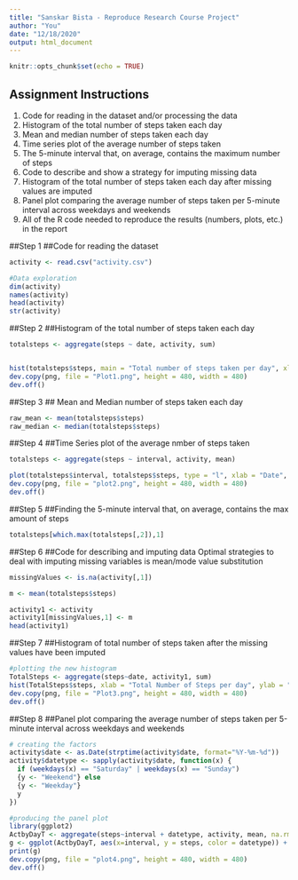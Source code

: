 ---
title: "Sanskar Bista - Reproduce Research Course Project"
author: "You"
date: "12/18/2020"
output: html_document
---

```{r setup, include=FALSE}
knitr::opts_chunk$set(echo = TRUE)
```

## Assignment Instructions
1. Code for reading in the dataset and/or processing the data
2. Histogram of the total number of steps taken each day
3. Mean and median number of steps taken each day
4. Time series plot of the average number of steps taken
5. The 5-minute interval that, on average, contains the maximum number of steps
6. Code to describe and show a strategy for imputing missing data
7. Histogram of the total number of steps taken each day after missing values are imputed
8. Panel plot comparing the average number of steps taken per 5-minute interval across weekdays and weekends
9. All of the R code needed to reproduce the results (numbers, plots, etc.) in the report

##Step 1
##Code for reading the dataset
```{r}
activity <- read.csv("activity.csv")

#Data exploration
dim(activity)
names(activity)
head(activity)
str(activity)
```
##Step 2
##Histogram of the total number of steps taken each day
```{r, echo=T}
totalsteps <- aggregate(steps ~ date, activity, sum)


hist(totalsteps$steps, main = "Total number of steps taken per day", xlab = "Total steps taken per day", ylab = "Number of days", col = "red")
dev.copy(png, file = "Plot1.png", height = 480, width = 480)
dev.off()
```
##Step 3
## Mean and Median number of steps taken each day

```{r, echo=T}
raw_mean <- mean(totalsteps$steps)
raw_median <- median(totalsteps$steps)
```
##Step 4
##Time Series plot of the average nmber of steps taken
```{r, echo=T}
totalsteps <- aggregate(steps ~ interval, activity, mean)

plot(totalsteps$interval, totalsteps$steps, type = "l", xlab = "Date", ylab = "Mean steps taken daily", main = "Mean Steps Taken Daily by Date")
dev.copy(png, file = "plot2.png", height = 480, width = 480)
dev.off()
```
##Step 5
##Finding the 5-minute interval that, on average, contains the max amount of steps
```{r, echo=T}
totalsteps[which.max(totalsteps[,2]),1]
```
##Step 6
##Code for describing and imputing data
Optimal strategies to deal with imputing missing variables is mean/mode value substitution

```{r, echo=T}
missingValues <- is.na(activity[,1])

m <- mean(totalsteps$steps)

activity1 <- activity
activity1[missingValues,1] <- m
head(activity1)
```
##Step 7
##Histogram of total number of steps taken after the missing values have been imputed
```{r, echo=T}
#plotting the new histogram
TotalSteps <- aggregate(steps~date, activity1, sum)
hist(TotalSteps$steps, xlab = "Total Number of Steps per day", ylab = "Number of days", main = "Number of steps taken daily (Missing values imputed)", col = "steelblue")
dev.copy(png, file = "Plot3.png", height = 480, width = 480)
dev.off()
```
##Step 8
##Panel plot comparing the average number of steps taken per 5-minute interval across weekdays and weekends
```{r, echo=T}
# creating the factors
activity$date <- as.Date(strptime(activity$date, format="%Y-%m-%d"))
activity$datetype <- sapply(activity$date, function(x) {
  if (weekdays(x) == "Saturday" | weekdays(x) == "Sunday")
  {y <- "Weekend"} else
  {y <- "Weekday"}
  y
})

#producing the panel plot
library(ggplot2)
ActbyDayT <- aggregate(steps~interval + datetype, activity, mean, na.rm = T)
g <- ggplot(ActbyDayT, aes(x=interval, y = steps, color = datetype)) + geom_line() + labs(title = "Average daily steps by weekdays vs weekends", x = "Interval", y = "Average Number of Steps") + facet_wrap(~datetype, ncol = 1, nrow = 2)
print(g)
dev.copy(png, file = "plot4.png", height = 480, width = 480)
dev.off()
```